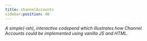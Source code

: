 ```yaml
---
title: channelAccounts
sidebar:position: 40
---
```



_A simple(-ish), interactive codepend which illustrates how Channel Accounts could be implemented using vanilla JS and HTML._

<InlineSandbox module="channelAccounts" />